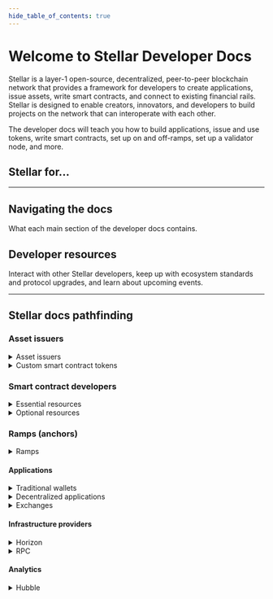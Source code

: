 ```yaml
---
hide_table_of_contents: true
---
```



# Welcome to Stellar Developer Docs

Stellar is a layer-1 open-source, decentralized, peer-to-peer blockchain network that provides a framework for developers to create applications, issue assets, write smart contracts, and connect to existing financial rails. Stellar is designed to enable creators, innovators, and developers to build projects on the network that can interoperate with each other.

The developer docs will teach you how to build applications, issue and use tokens, write smart contracts, set up on and off-ramps, set up a validator node, and more.

## **Stellar for...**

<WayfindingBoxes />

<hr />

## **Navigating the docs**

What each main section of the developer docs contains.

<NavigatingTheDocs />

## **Developer resources**

Interact with other Stellar developers, keep up with ecosystem standards and protocol upgrades, and learn about upcoming events.

<DeveloperResources />

<hr />

## **Stellar docs pathfinding**

### Asset issuers

<details>
    <summary>Asset issuers</summary>

<PathfindingTable>

|  |  |  |
| :-- | --- | --- |
| [Asset and token intro](/docs/tokens) | Learn about the difference between assets issued on Stellar and custom smart contract tokens | Learn |
| [Data availability overview](/docs/data) | Learn about the different mechanisms for data availability on Stellar | Learn |
| [Asset design considerations](/docs/tokens/control-asset-access) | Learn about certain considerations (e.g., flags, asset naming, etc.) that are important when issuing an asset | Learn |
| [Stellar Asset Contract (SAC)](/docs/tokens/stellar-asset-contract) | Learn about interacting with assets issued on Stellar in smart contracts | Learn |
| [Quickstart script](/docs/tokens/quickstart) | Issue an asset on the Stellar network in a single transaction | Guide |
| [Deploy an SAC](/docs/tokens/stellar-asset-contract) | Deploy a Stellar Asset Contract with the Stellar CLI | Guide |

</PathfindingTable>

</details>

<details>
    <summary>Custom smart contract tokens</summary>

<PathfindingTable>

|  |  |  |
| :-- | --- | --- |
| [Asset and token intro](/docs/tokens) | Learn about the difference between assets issued on Stellar and custom smart contract tokens | Learn |
| [Data availability overview](/docs/data) | Learn about the different mechanisms for data availability on Stellar | Learn |
| [Token interface (SEP-41)](/docs/tokens/token-interface) | Learn about the common interface for smart contract tokens on Stellar | Learn |
| [Token example contract](/docs/build/smart-contracts/example-contracts/tokens) | Demonstrates how to write a token contract that implements the Token Interface | Example |
| [Manage contracts](/docs/build/guides/cli/contract-lifecycle) | Use the Stellar CLI to manage smart contracts | Guide |
| [Stellar CLI](/docs/build/guides/cli) | The command line interface to Stellar smart contracts | Tool |
| [Rust SDK](https://docs.rs/soroban-sdk/latest/soroban_sdk/) | Supports writing programs for Stellar smart contracts | Tool |

</PathfindingTable>

</details>

### **Smart contract developers**

<details>
    <summary>Essential resources</summary>

<PathfindingTable>

|  |  |  |
| :-- | --- | --- |
| [Stellar smart contracts overview](/docs/build/smart-contracts/overview) | Learn the essentials about writing smart contracts on Stellar | Learn |
| [Migrating from EVM networks](/docs/learn/migrate) | Stellar is not an EVM network, learn about how Stellar differs from EVM networks in this section | Learn |
| [Storage types](/docs/learn/encyclopedia/storage/state-archival#contract-data-type-descriptions) | There are three different storage types for smart contract data, learn about them in this section | Learn |
| [Getting started guide](/docs/build/smart-contracts/getting-started) | The go-to guide for getting setup to write smart contracts on Stellar | Guide |
| [Example contracts](/docs/build/smart-contracts/example-contracts) | These contracts are good starting points for understanding best practices and writing your own contracts on Stellar | Guide |
| [General contract guides](/docs/build/guides/conventions) | Various guides that highlight the norms seen in contract development | Guide |
| [Stellar CLI](/docs/build/guides/cli) | The command line interface to Stellar smart contracts | Tool |
| [Rust SDK](https://docs.rs/soroban-sdk/latest/soroban_sdk/) | Supports writing programs for Stellar smart contracts | Tool |

</PathfindingTable>

</details>

<details>
    <summary>Optional resources</summary>

<PathfindingTable>

|  |  |  |
| :-- | --- | --- |
| [Trustlines](/docs/learn/fundamentals/stellar-data-structures/accounts#trustlines) | Trustlines are unique to Stellar and are an explicit opt-in for an account to hold and trade a particular asset | Learn |
| [Upgrading contracts](/docs/build/guides/conventions/upgrading-contracts) | You don’t need a proxy pattern to upgrade a contract (like in EVM), you can upgrade the Wasm bytecode directly without changing the address | Guide |

</PathfindingTable>

</details>

### **Ramps (anchors)**

<details>
    <summary>Ramps</summary>

<PathfindingTable>

|  |  |  |
| :-- | --- | --- |
| [Anchor overview](/docs/learn/fundamentals/anchors) | Stellar ramps are called "anchors", learn about them in this overview section | Learn |
| [SEP-6 and SEP-24](http://developers.stellar.org/docs/learn/fundamentals/anchors#using-sep-6-programmatic-deposit-and-withdrawal-versus-sep-24-hosted-deposit-and-withdrawal) | You can set up an anchor using SEP-6 or SEP-24, learn about the differences in this section | Learn |
| [Anchor Platform](/platforms/anchor-platform) | Set up an anchor using the SDF-maintained Anchor Platform | Tutorial |
| [Use a third-party Horizon provider](/docs/data/horizon/horizon-providers) | We recommend anchors use a third-party Horizon provider, but they can also set up their own | Data |
| [Demo wallet](/docs/tools/developer-tools/anchor-tools#demo-wallet) | An application for interactively testing anchor services. Lets financial application developers test their integrations and learn how Stellar ecosystem protocols (SEPs) work | Tool |
| [Anchor test suite](/docs/tools/developer-tools/anchor-tools#anchor-test-suite) | A test suite for validating SEP6, SEP24, SEP31 transfer servers | Tool |

</PathfindingTable>

</details>

#### **Applications**

<details>
    <summary>Traditional wallets</summary>

<PathfindingTable>

|  |  |  |
| :-- | --- | --- |
| [Application design considerations](/docs/build/apps/application-design-considerations) | Various concepts to consider when building a wallet, such as custody models, security, and more | Learn |
| [Fees](/docs/learn/fundamentals/fees-resource-limits-metering#inclusion-fee) | Learn about how fees work on the Stellar network and decide how you'd like to handle user fees | Learn |
| [Operations & transactions](/docs/learn/fundamentals/transactions) | Wallets build and submit transactions, learn about about how operations and transactions work here | Learn |
| [Signatures & multisig](/docs/learn/encyclopedia/security/signatures-multisig) | Signatures are authorization for transactions on the Stellar network, learn about them here | Learn |
| [Anchor overview](/docs/learn/fundamentals/anchors) | Wallets may want to connect to financial rails via anchors (on- and off-ramps), learn about them here | Learn |
| [Wallet SDK](/docs/category/build-a-wallet-with-the-wallet-sdk) | Learn to build a wallet with the Wallet SDK in Kotlin, Flutter, or TypeScript | Tutorial |
| [Horizon introduction](/docs/data/horizon) | Access network data using the Horizon REST API | Data |

</PathfindingTable>

</details>

<details>
    <summary>Decentralized applications</summary>

Start by viewing the [smart contract wayfinding section](#stellar-for-smart-contract-developers)

<PathfindingTable>

|  |  |  |
| :-- | --- | --- |
| [Transaction simulation](/docs/learn/encyclopedia/contract-development/contract-interactions/transaction-simulation) | A process that allows developers to test the outcome of a transaction without actually executing it, helping to ensure accuracy and prevent errors | Learn |
| [Dapp frontend](/docs/build/apps/dapp-frontend) | Create a web app that interacts with the contracts via RPC calls | Guide |
| [Dapp how-to guides](/docs/build/guides/dapps) | Explore the various guides relating to dapp development | Guide |
| [Stellar Wallets Kit](https://stellarwalletskit.dev/) | A kit to handle all Stellar Wallets at once with a simple API and without caring about individual configurations for each one of them | Tool |
| [Stellar JS SDK](https://stellar.github.io/js-stellar-sdk/) | Communicate with a Horizon server and Soroban RPC | Data |
| [RPC introduction](/docs/data/rpc) | Access network data using the RPC | Data |

</PathfindingTable>

</details>

<details>
    <summary>Exchanges</summary>

<PathfindingTable>

|  |  |  |
| :-- | --- | --- |
| [List of operations](/docs/learn/fundamentals/transactions/list-of-operations) | Learn how operations function on the Stellar network, notably `CreateAccount`, `Payment`, and `ChangeTrust` | Learn |
| [Trustlines](/docs/learn/fundamentals/stellar-data-structures/accounts#trustlines) | Trustlines are unique to Stellar and are an explicit opt-in for an account to hold and trade a particular asset | Learn |
| [SDKs](/docs/tools/sdks) | Used to connect to Horizon or RPC, as well as construct and parse transactions | Tool |
| [Run your own RPC](/docs/data/rpc/admin-guide) | Exchanges typically run their own RPC or Horizon to maintain greater control over data integrity, performance, and security | Data |
| [Run your own Horizon](/docs/data/horizon/admin-guide) | Exchanges typically run their own RPC or Horizon to maintain greater control over data integrity, performance, and security | Data |

</PathfindingTable>

</details>

#### **Infrastructure providers**

<details>
    <summary>Horizon</summary>

<PathfindingTable>

|  |  |  |
| :-- | --- | --- |
| [Hardware requirements](/docs/data/requirements) | The recommended hardware requirements for users looking to set up a Horizon instance | Learn |
| [Admin guide](/docs/data/requirements) | A comprehensive set of guides that will teach you how to administer a production Horizon instance | Tutorial |
| [API reference](/docs/data/horizon/api-reference) | Detailed documentation that provides information about the API endpoints, methods, parameters, and responses | Guide |
| [SDK library](/docs/tools/sdks/library) | Use the various SDKs to simplify the Horizon setup process by using pre-built tools and libraries that make it easier to configure, manage, and connect to the network | Tool |
| [Ecosystem providers](/docs/data/horizon/horizon-providers) | Create a PR in the docs to list your available Horizon service on this page | Tool |

</PathfindingTable>

</details>

<details>
    <summary>RPC</summary>

<PathfindingTable>

|  |  |  |
| :-- | --- | --- |
| [Hardware requirements](/docs/data/requirements) | The recommended hardware requirements for users looking to set up an RPC node | Learn |
| [Admin guide](/docs/data/rpc/admin-guide) | A comprehensive guide that will teach you how to administer a production RPC node | Tutorial |
| [API reference](/docs/data/rpc/api-reference) | Detailed documentation that provides information about the API endpoints, methods, parameters, and responses | Guide |
| [SDK library](/docs/tools/sdks/library) | Use the various SDKs to simplify the RPC setup process by using pre-built tools and libraries that make it easier to configure, manage, and connect to the network | Tool |
| [Ecosystem providers](/docs/data/rpc/rpc-providers) | Create a PR in the docs to list your available RPC service on this page | Tool |

</PathfindingTable>

</details>

#### **Analytics**

<details>
    <summary>Hubble</summary>

<PathfindingTable>

|  |  |  |
| :-- | --- | --- |
| [Connecting to Hubble](https://github.com/stellar/stellar-docs/blob/main/docs/data/hubble/analyst-guide/connecting.mdx) | Connect to Hubble using one of three methods: BigQuery UI, BigQuery SDK, or Looker Studio | Learn |
| [Data catalog](https://github.com/stellar/stellar-docs/tree/main/docs/data/hubble/data-catalog) | insert text | Learn |
| [Admin guide](https://github.com/stellar/stellar-docs/tree/main/docs/data/hubble/admin-guide) | A comprehensive guide that will teach you how to run your own Hubble analytics platform | Tutorial |
| [Analyst guide](https://github.com/stellar/stellar-docs/tree/main/docs/data/hubble/analyst-guide) | A comprehensive guide that will teach you how to use Hubble for data analysis | Tutorial |
| [End-to-end example](https://github.com/stellar/stellar-docs/blob/main/docs/data/hubble/analyst-guide/end-to-end-analysis-example.mdx) | A guide that will walk you through an end-to-end analysis use case with Hubble and Google Looker Studio | Example |
| [Analytics platforms](https://github.com/stellar/stellar-docs/blob/main/docs/data/hubble/analytics-platforms.mdx) | A list of data analytics platforms that use Hubble to provide a complete historical record of Pubnet data on the Stellar network | Tool |

</PathfindingTable>

</details>
